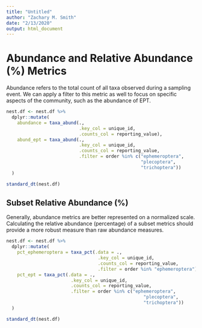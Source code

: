 ```yaml
---
title: "Untitled"
author: "Zachary M. Smith"
date: "2/13/2020"
output: html_document
---
```


# Abundance and Relative Abundance (%) Metrics

Abundance refers to the total count of all taxa observed during a sampling event. We can apply a filter to this metric as well to focus on specific aspects of the community, such as the abundance of EPT.

```r
nest.df <- nest.df %>% 
  dplyr::mutate(
    abundance = taxa_abund(.,
                           .key_col = unique_id,
                           .counts_col = reporting_value),
    abund_ept = taxa_abund(.,
                           .key_col = unique_id,
                           .counts_col = reporting_value,
                           .filter = order %in% c("ephemeroptera",
                                                  "plecoptera",
                                                  "trichoptera"))
  )
```

```r
standard_dt(nest.df)
```

## Subset Relative Abundance (%)

Generally, abundance metrics are better represented on a normalized scale. Calculating the relative abundance (percentage) of a subset metrics should provide a more robust measure than raw abundance measures.

```r
nest.df <- nest.df %>% 
  dplyr::mutate(
    pct_ephemeroptera = taxa_pct(.data = .,
                                  .key_col = unique_id,
                                  .counts_col = reporting_value,
                                  .filter = order %in% "ephemeroptera"),
    pct_ept = taxa_pct(.data = .,
                        .key_col = unique_id,
                        .counts_col = reporting_value,
                        .filter = order %in% c("ephemeroptera",
                                                   "plecoptera",
                                                   "trichoptera"))
  )
```

```r
standard_dt(nest.df)
```
